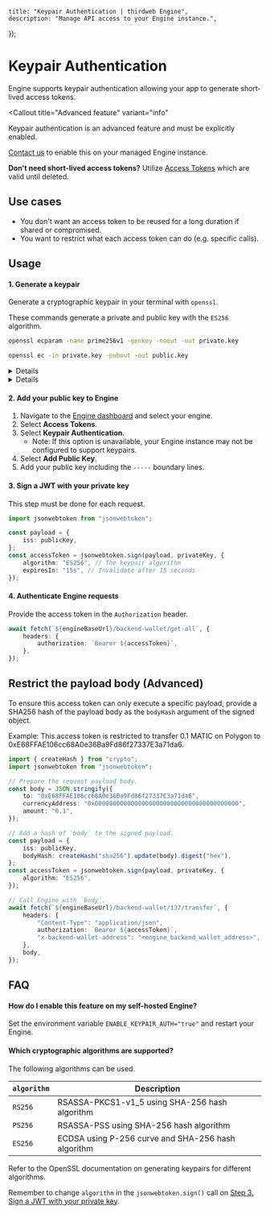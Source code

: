 
	title: "Keypair Authentication | thirdweb Engine",
	description: "Manage API access to your Engine instance.",
});

# Keypair Authentication

Engine supports keypair authentication allowing your app to generate short-lived access tokens.

<Callout
	title="Advanced feature"
	variant="info"
>

Keypair authentication is an advanced feature and must be explicitly enabled.

[Contact us](https://thirdweb.com/contact-us) to enable this on your managed Engine instance.

**Don't need short-lived access tokens?**
Utilize [Access Tokens](/engine/features/access-tokens) which are valid until deleted.

</Callout>

## Use cases

- You don't want an access token to be reused for a long duration if shared or compromised.
- You want to restrict what each access token can do (e.g. specific calls).

## Usage

#### 1. Generate a keypair

Generate a cryptographic keypair in your terminal with `openssl`.

These commands generate a private and public key with the `ES256` algorithm.

```bash
openssl ecparam -name prime256v1 -genkey -noout -out private.key
```

```bash
openssl ec -in private.key -pubout -out public.key
```

<Details id="private-key-example" summary="Private key example">

Your private key (`private.key`) looks like:

```text
-----BEGIN PRIVATE KEY-----
...
-----END PRIVATE KEY-----
```

_Note: The exact lines may differ based on the algorithm._

</Details>

<Details id="public-key-example" summary="Public key example">

Your public key (`public.key`) looks like:

```text
-----BEGIN PUBLIC KEY-----
...
-----END PUBLIC KEY-----
```

</Details>

#### 2. Add your public key to Engine

1. Navigate to the [Engine dashboard](https://thirdweb.com/team/~/~/engine) and select your engine.
1. Select **Access Tokens**.
1. Select **Keypair Authentication**.
   - Note: If this option is unavailable, your Engine instance may not be configured to support keypairs.
1. Select **Add Public Key**.
1. Add your public key including the `-----` boundary lines.

#### 3. Sign a JWT with your private key

This step must be done for each request.

```typescript
import jsonwebtoken from "jsonwebtoken";

const payload = {
	iss: publicKey,
};
const accessToken = jsonwebtoken.sign(payload, privateKey, {
	algorithm: "ES256", // The keypair algorithm
	expiresIn: "15s", // Invalidate after 15 seconds
});
```

#### 4. Authenticate Engine requests

Provide the access token in the `Authorization` header.

```typescript
await fetch(`${engineBaseUrl}/backend-wallet/get-all`, {
	headers: {
		authorization: `Bearer ${accessToken}`,
	},
});
```

## Restrict the payload body (Advanced)

To ensure this access token can only execute a specific payload, provide a SHA256 hash of the payload body as the `bodyHash` argument of the signed object.

Example: This access token is restricted to transfer 0.1 MATIC on Polygon to 0xE68FFAE106cc68A0e36Ba9Fd86f27337E3a71da6.

```typescript
import { createHash } from "crypto";
import jsonwebtoken from "jsonwebtoken";

// Prepare the request payload body.
const body = JSON.stringify({
	to: "0xE68FFAE106cc68A0e36Ba9Fd86f27337E3a71da6",
	currencyAddress: "0x0000000000000000000000000000000000000000",
	amount: "0.1",
});

// Add a hash of `body` to the signed payload.
const payload = {
	iss: publicKey,
	bodyHash: createHash("sha256").update(body).digest("hex"),
};
const accessToken = jsonwebtoken.sign(payload, privateKey, {
	algorithm: "ES256",
});

// Call Engine with `body`.
await fetch(`${engineBaseUrl}/backend-wallet/137/transfer`, {
	headers: {
		"Content-Type": "application/json",
		authorization: `Bearer ${accessToken}`,
		"x-backend-wallet-address": "<engine_backend_wallet_address>",
	},
	body,
});
```

## FAQ

#### How do I enable this feature on my self-hosted Engine?

Set the environment variable `ENABLE_KEYPAIR_AUTH="true"` and restart your Engine.

#### Which cryptographic algorithms are supported?

The following algorithms can be used.

| `algorithm` | Description                                        |
| ----------- | -------------------------------------------------- |
| `RS256`     | RSASSA-PKCS1-v1_5 using SHA-256 hash algorithm     |
| `PS256`     | RSASSA-PSS using SHA-256 hash algorithm            |
| `ES256`     | ECDSA using P-256 curve and SHA-256 hash algorithm |

Refer to the OpenSSL documentation on generating keypairs for different algorithms.

Remember to change `algorithm` in the `jsonwebtoken.sign()` call on [Step 3. Sign a JWT with your private key](/engine/features/keypair-auth#3-sign-a-jwt-with-your-private-key).

